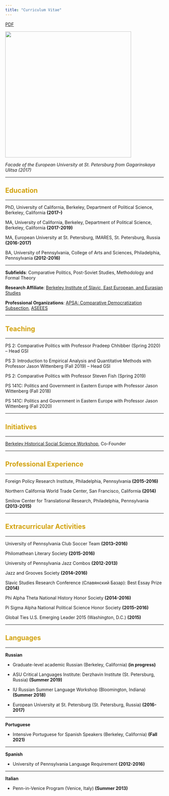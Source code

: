 ```yaml
---
title: "Curriculum Vitae"
---
```


[PDF](Kienitz_CV.pdf)

<img align="center" src="images/EUSP.jpg" width = "400">

*Facade of the European University at St. Petersburg from Gagarinskaya Ulitsa (2017)*

---

<font color="#d2a107">

## Education
</font>

---

PhD, University of California, Berkeley, Department of Political Science, Berkeley, California __(2017--)__

MA, University of California, Berkeley, Department of Political Science, Berkeley, California __(2017-2019)__

MA, European University at St. Petersburg, IMARES, St. Petersburg, Russia __(2016-2017)__

BA, University of Pennsylvania, College of Arts and Sciences, Philadelphia, Pennsylvania __(2012-2016)__

---

__Subfields__: Comparative Politics, Post-Soviet Studies, Methodology and Formal Theory

__Research Affiliate__: [Berkeley Institute of Slavic, East European, and Eurasian Studies](https://iseees.berkeley.edu)

__Professional Organizations__: [APSA: Comparative Democratization Subsection](https://www.apsanet.org/section35), [ASEEES](https://www.aseees.org)

---

<font color="#d2a107">

## Teaching
</font>

---

PS 2: Comparative Politics with Professor Pradeep Chhibber (Spring 2020) -- Head GSI

PS 3: Introduction to Empirical Analysis and Quantitative Methods with Professor Jason Wittenberg (Fall 2019) -- Head GSI

PS 2: Comparative Politics with Professor Steven Fish (Spring 2019)

PS 141C: Politics and Government in Eastern Europe with Professor Jason Wittenberg (Fall 2018)

PS 141C: Politics and Government in Eastern Europe with Professor Jason Wittenberg (Fall 2020)

---

<font color="#d2a107">

## Initiatives
</font>

---

[Berkeley Historical Social Science Workshop](https://github.com/jaeyk/hssw/blob/master/schedule.md), Co-Founder

---

<font color="#d2a107">

## Professional Experience
</font>

---

Foreign Policy Research Institute, Philadelphia, Pennsylvania __(2015-2016)__

Northern California World Trade Center, San Francisco, California __(2014)__

Smilow Center for Translational Research, Philadelphia, Pennsylvania __(2013-2015)__

---

<font color="#d2a107">

## Extracurricular Activities
</font>

---

University of Pennsylvania Club Soccer Team __(2013–2016)__

Philomathean Literary Society __(2015-2016)__

University of Pennsylvania Jazz Combos __(2012-2013)__

Jazz and Grooves Society __(2014–2016)__

Slavic Studies Research Conference (Славянский Базар): Best Essay Prize __(2014)__

Phi Alpha Theta National History Honor Society __(2014-2016)__

Pi Sigma Alpha National Political Science Honor Society __(2015–2016)__

Global Ties U.S. Emerging Leader 2015 (Washington, D.C.) __(2015)__

---

<font color="#d2a107">

## Languages
</font>

---

__Russian__

* Graduate-level academic Russian (Berkeley, California) __(in progress)__

* ASU Critical Languages Institute: Derzhavin Institute (St. Petersburg, Russia) __(Summer 2019)__

* IU Russian Summer Language Workshop (Bloomington, Indiana) __(Summer 2018)__

* European University at St. Petersburg (St. Petersburg, Russia) __(2016-2017)__

---

__Portuguese__

* Intensive Portuguese for Spanish Speakers (Berkeley, California) __(Fall 2021)__

---

__Spanish__

* University of Pennsylvania Language Requirement __(2012-2016)__

---

__Italian__

* Penn-in-Venice Program (Venice, Italy) __(Summer 2013)__
